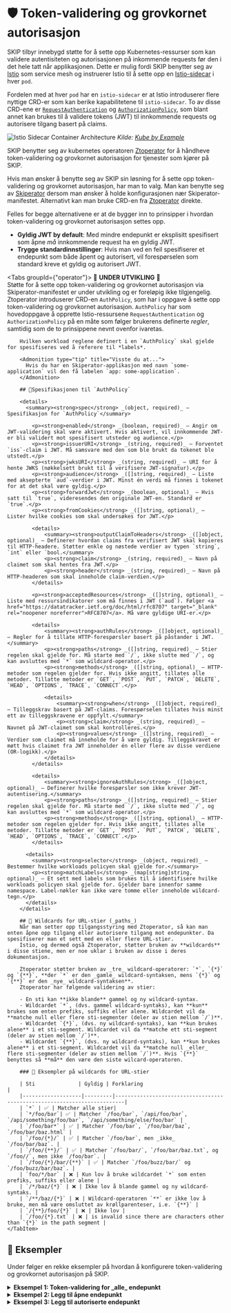 
# 🛡️ Token-validering og grovkornet autorisasjon

SKIP tilbyr innebygd støtte for å sette opp Kubernetes-ressurser som kan validere autentisiteten og autorisasjonen på
inkommende requests før den i det hele tatt når applikasjonen. Dette er mulig fordi SKIP benytter seg av [Istio](https://istio.io/) som service mesh
og instruerer Istio til å sette opp en [Istio-sidecar](https://istio.io/latest/docs/reference/config/networking/sidecar/)
i hver `pod`.

Fordelen med at hver `pod` har en `istio-sidecar` er at Istio introduserer flere nyttige CRD-er som kan berike kapabilitetene
til `istio-sidecar`. To av disse CRD-ene er [`RequestAuthentication`](https://istio.io/latest/docs/reference/config/security/request_authentication/)
og [`AuthorizationPolicy`](https://istio.io/latest/docs/reference/config/security/authorization-policy/), som blant annet kan brukes til å validere tokens (JWT) til innkommende requests og autorisere tilgang basert på claims.

![Istio Sidecar Container Architecture](images/istio-sidecar.png)
*Kilde: [Kube by Example](https://kubebyexample.com/learning-paths/istio/intro)*

SKIP benytter seg av kubernetes operatoren [Ztoperator](https://github.com/kartverket/ztoperator) for å håndheve token-validering og grovkornet autorisasjon for tjenester som kjører på SKIP.

Hvis man ønsker å benytte seg av SKIP sin løsning for å sette opp token-validering og grovkornet autorisasjon, har man to valg.
Man kan benytte seg av [Skiperator](../03-skiperator/index.md) dersom man ønsker å holde konfigurasjonen nær Skiperator-manifestet.
Alternativt kan man bruke CRD-en fra [Ztoperator](https://github.com/kartverket/ztoperator) direkte.

Felles for begge alternativene er at de bygger inn to prinsipper i hvordan token-validering og grovkornet autorisasjon settes opp.
- **Gyldig JWT by default**: Med mindre endepunkt er eksplisitt spesifisert som åpne _må_
innkommende request ha en gyldig JWT.
- **Trygge standardinnstillinger**: Hvis man ved en feil spesifiserer et endepunkt som både åpent og autorisert, vil forespørselen som standard kreve et gyldig og autorisert JWT.

<Tabs groupId={"operator"}>
    <TabItem value="skiperator" label="Skiperator">
        🚧 **UNDER UTVIKLING** 🚧<br />
        Støtte for å sette opp token-validering og grovkornet autorisasjon via Skiperator-manifestet er under utvikling og er foreløpig ikke tilgjengelig.
    </TabItem>
    <TabItem value="ztoperator" label="Ztoperator">
        Ztoperator introduserer CRD-en `AuthPolicy`, som har i oppgave å sette opp token-validering og grovkornet autorisasjon.
        `AuthPolicy` har som hovedoppgave å opprette Istio-ressursene `RequestAuthentication` og `AuthorizationPolicy`
        på en måte som følger brukerens definerte *regler*, samtidig som de to prinsippene nevnt ovenfor ivaretas.

        Hvilken workload reglene definert i en `AuthPolicy` skal gjelde for spesifiseres ved å referere til *labels*.

        <Admonition type="tip" title="Visste du at...">
          Hvis du har en Skiperator-applikasjon med navn `some-application` vil den få labelen `app: some-application`.
        </Admonition>

        ## 🧾Spesifikasjonen til `AuthPolicy`

        <details>
          <summary><strong>spec</strong> _(object, required)_ – Spesifikasjon for `AuthPolicy`</summary>

            <p><strong>enabled</strong> _(boolean, required)_ – Angir om JWT-validering skal være aktivert. Hvis aktivert, vil innkommende JWT-er bli validert mot spesifisert utsteder og audience.</p>
            <p><strong>issuerURI</strong> _(string, required)_ – Forventet `iss`-claim i JWT. Må samsvare med den som ble brukt da tokenet ble utstedt.</p>
            <p><strong>jwksURI</strong> _(string, required)_ – URI for å hente JWKS (nøkkelsett brukt til å verifisere JWT-signatur).</p>
            <p><strong>audience</strong> _([]string, required)_ – Liste med aksepterte `aud`-verdier i JWT. Minst én verdi må finnes i tokenet for at det skal være gyldig.</p>
            <p><strong>forwardJwt</strong> _(boolean, optional)_ – Hvis satt til `true`, videresendes den originale JWT-en. Standard er `true`.</p>
            <p><strong>fromCookies</strong> _([]string, optional)_ – Lister hvilke cookies som skal undersøkes for JWT.</p>

            <details>
                <summary><strong>outputClaimToHeaders</strong> _([]object, optional)_ – Definerer hvordan claims fra verifisert JWT skal kopieres til HTTP-headere. Støtter enkle og nøstede verdier av typen `string`, `int` eller `bool.</summary>
                <p><strong>claim</strong> _(string, required)_ – Navn på claimet som skal hentes fra JWT.</p>
                <p><strong>header</strong> _(string, required)_ – Navn på HTTP-headeren som skal inneholde claim-verdien.</p>
            </details>

            <p><strong>acceptedResources</strong> _([]string, optional)_ – Liste med ressursindikatorer som må finnes i JWT (`aud`). Følger <a href="https://datatracker.ietf.org/doc/html/rfc8707" target="_blank" rel="noopener noreferrer">RFC8707</a>. Må være gyldige URI-er.</p>

            <details>
                <summary><strong>authRules</strong> _([]object, optional)_ – Regler for å tillate HTTP-forespørsler basert på påstander i JWT.</summary>
                <p><strong>paths</strong> _([]string, required)_ – Stier regelen skal gjelde for. Må starte med `/`, ikke slutte med `/`, og kan avsluttes med `*` som wildcard-operator.</p>
                <p><strong>methods</strong> _([]string, optional)_ – HTTP-metoder som regelen gjelder for. Hvis ikke angitt, tillates alle metoder. Tillatte metoder er `GET`, `POST`, `PUT`, `PATCH`, `DELETE`, `HEAD`, `OPTIONS`, `TRACE`, `CONNECT`.</p>

                <details>
                    <summary><strong>when</strong> _([]object, required)_ – Tilleggskrav basert på JWT-claims. Forespørselen tillates hvis minst ett av tilleggskravene er oppfylt.</summary>
                    <p><strong>claim</strong> _(string, required)_ – Navnet på JWT-claimet som skal kontrolleres.</p>
                    <p><strong>values</strong> _([]string, required)_ – Verdier som claimet må inneholde for å være gyldig. Tilleggskravet er møtt hvis claimet fra JWT inneholder én eller flere av disse verdiene (OR-logikk).</p>
                </details>
            </details>

            <details>
                <summary><strong>ignoreAuthRules</strong> _([]object, optional)_ – Definerer hvilke forespørsler som ikke krever JWT-autentisering.</summary>
                <p><strong>paths</strong> _([]string, required)_ – Stier regelen skal gjelde for. Må starte med `/`, ikke slutte med `/`, og kan avsluttes med `*` som wildcard-operator.</p>
                <p><strong>methods</strong> _([]string, optional)_ – HTTP-metoder som regelen gjelder for. Hvis ikke angitt, tillates alle metoder. Tillatte metoder er `GET`, `POST`, `PUT`, `PATCH`, `DELETE`, `HEAD`, `OPTIONS`, `TRACE`, `CONNECT`.</p>
            </details>

          <details>
            <summary><strong>selector</strong> _(object, required)_ – Bestemmer hvilke workloads policyen skal gjelde for.</summary>
            <p><strong>matchLabels</strong> _(map[string]string, optional)_ – Et sett med labels som brukes til å identifisere hvilke workloads policyen skal gjelde for. Gjelder bare innenfor samme namespace. Label-nøkler kan ikke være tomme eller inneholde wildcard-tegn.</p>
          </details>
        </details>

        ## 🧠 Wildcards for URL-stier (_paths_)
        Når man setter opp tilgangsstyring med Ztoperator, så kan man enten åpne opp tilgang eller autorisere tilgang mot endepunkter. Da spesifiserer man et sett med en eller flere URL-stier.
        Istio, og dermed også Ztoperator, støtter bruken av **wildcards** i disse stiene, men er noe uklar i bruken av disse i deres dokumentasjon.

        Ztoperator støtter bruken av _tre_ wildcard-operatorer: `*`, `{*}` og `{**}`, **der `*` er den _gamle_ wildcard-syntaksen, mens `{*}` og `{**}` er den _nye_ wildcard-syntaksen**.
        Ztoperator har følgende validering av stier:

        - En sti kan **ikke blande** gammel og ny wildcard-syntax.
        - Wildcardet `*`, (dvs. gammel wildcard-syntaks), kan **kun** brukes som enten prefiks, suffiks eller alene. Wildcardet vil da **matche null eller flere sti-segmenter (deler av stien mellom `/`)**.
        - Wildcardet `{*}`, (dvs. ny wildcard-syntaks), kan **kun brukes alene** i et sti-segment. Wildcardet vil da **matche ett sti-segment (deler av stien mellom `/`)**.
        - Wildcardet `{**}`, (dvs. ny wildcard-syntaks), kan **kun brukes alene** i et sti-segment. Wildcardet vil da **matche null _eller_ flere sti-segmenter (deler av stien mellom `/`)**. Hvis `{**}` benyttes så **må** den være den siste wilcard-operatoren.

        ### 📑 Eksempler på wildcards for URL-stier

        | Sti              | Gyldig | Forklaring                                                             |
        |-------------------|---------|-------------------------------------------------------------------------|
        | `*` | ✅ | Matcher alle stier|
        | `*/foo/bar`| ✅ | Matcher `/foo/bar`, `/api/foo/bar`, `/api/something/foo/bar`, `/api/something/else/foo/bar` |
        | `/foo/bar*` | ✅ | Matcher `/foo/bar`, `/foo/bar/baz`, `/foo/bar/baz.html` |
        | `/foo/{*}/` | ✅ | Matcher `/foo/bar`, men _ikke_ `/foo/bar/baz`. |
        | `/foo/{**}/` | ✅ | Matcher `/foo/bar/`, `/foo/bar/baz.txt`, og `/foo//`, men ikke `/foo/bar`. |
        | `/foo/{*}/bar/{**}` | ✅ | Matcher `/foo/buzz/bar/` og `/foo/buzz/bar/baz`. |
        | `foo/*/bar` | ❌ | Kun lov å bruke wildcardet `*` som enten prefiks, suffiks eller alene |
        | `/*/baz/{*}` | ❌ | Ikke lov å blande gammel og ny wildcard-syntaks. |
        | `/**/baz/{*}` | ❌ | Wildcard-operatoren `**` er ikke lov å bruke, men må være omsluttet av krøllparenteser, i.e. `{**}` |
        | `/{**}/foo/{*}` | ❌ | Ikke lov |
        | `/foo/{*}.txt` | ❌ | is invalid since there are characters other than `{*}` in the path segment |
    </TabItem>
</Tabs>

## 📖 Eksempler

Under følger en rekke eksempler på hvordan å konfigurere token-validering og grovkornet autorisasjon på SKIP.

<details>
  <summary><strong>Eksempel 1: Token-validering for _alle_ endepunkt</strong></summary>

    <Tabs groupId={"operator"}>
        <TabItem value="skiperator" label="Skiperator">
            🚧 **UNDER UTVIKLING** 🚧<br />
            Støtte for å sette opp token-validering og grovkornet autorisasjon via Skiperator-manifestet er under utvikling og er foreløpig ikke tilgjengelig.
        </TabItem>
        <TabItem value="ztoperator" label="Ztoperator">
            Følgende `AuthPolicy`-manifest konfigurerer token-validering for alle endepunktene inn til workloads med labelen `app: some-application` i namespacet `some-namespace`.

            ```yaml
            apiVersion: ztoperator.kartverket.no/v1alpha1
            kind: AuthPolicy
            metadata:
              name: some-auth-policy
              namespace: some-namespace
            spec:
              enabled: true
              audience:
                - some-audience
              issuerURI: https://some-issuer.com
              jwksURI: https://some-jwks-uri.com
              selector:
                matchLabels:
                  app: some-application
            ```
        </TabItem>
    </Tabs>
</details>

<details>
  <summary><strong>Eksempel 2: Legg til åpne endepunkt</strong></summary>

  <Tabs groupId={"operator"}>
          <TabItem value="skiperator" label="Skiperator">
              🚧 **UNDER UTVIKLING** 🚧<br />
              Støtte for å sette opp token-validering og grovkornet autorisasjon via Skiperator-manifestet er under utvikling og er foreløpig ikke tilgjengelig.
          </TabItem>
          <TabItem value="ztoperator" label="Ztoperator">
            Følgende `AuthPolicy`-manifest konfigurerer token-validering for alle endepunktene inn til `some-application`, **utenom** for `GET` til `/api/cars` og `/api/cars/public*`.

            <Admonition type="warning" title="Legg merke til...">
                Her er wildcard (`*`) brukt. Resultatet blir da at `GET` mot `/api/cars`, `/api/cars/public` og alle andre sub-paths av `/api/cars/public` vil være åpne,
                mens requests mot andre stier vil kreve autentisert JWT, dvs. JWT med claimet `iss: https://some-issuer.com` og `aud: some-audience`.
            </Admonition>


          ```yaml
          apiVersion: ztoperator.kartverket.no/v1alpha1
          kind: AuthPolicy
          metadata:
            name: some-auth-policy
            namespace: some-namespace
          spec:
            rules:
              - enabled: true
                audience:
                  - some-audience
                issuerURI: https://some-issuer.com
                jwksURI: https://some-jwks-uri.com
                ignoreAuthRules:
                  - paths:
                      - "/api/cars"
                      - "/api/cars/public*"
                    methods:
                      - "GET"
            selector:
              matchLabels:
                app: some-application
          ```
        </TabItem>
  </Tabs>

</details>


<details>
  <summary><strong>Eksempel 3: Legg til autoriserte endepunkt</strong></summary>

      <Tabs groupId={"operator"}>
              <TabItem value="skiperator" label="Skiperator">
                  🚧 **UNDER UTVIKLING** 🚧<br />
                  Støtte for å sette opp token-validering og grovkornet autorisasjon via Skiperator-manifestet er under utvikling og er foreløpig ikke tilgjengelig.
              </TabItem>
              <TabItem value="ztoperator" label="Ztoperator">
                Følgende `AuthPolicy`-manifest konfigurerer token-validering for alle endepunktene inn til `some-application`, **utenom** for endepunktene `/api/cars*` og `/api/cars/public` **for alle metoder**.
                I tillegg spesifiserer den at `POST`, `PUT` og `DELETE` mot `/api/cars/admin` kun er lov hvis JWT-claimet `roles` eksisterer med verdien `admin`.

                <Admonition type="warning" title="Legg merke til...">
                  Stiene `/api/cars` og alle sub-stier er nå spesifisert som åpne, som **er i konflikt** med at `POST`, `PUT` og `DELETE` mot `/api/cars/admin`
                  krever autorisert JWT (`roles: admin`). Her spiller prinsippet om **trygge standardinnstillinger** inn, og Ztoperator vil falle tilbake til å kreve autorisert
                  JWT for `POST`, `PUT` og `DELETE` mot `/api/cars/admin`.
                </Admonition>

          ```yaml
          apiVersion: ztoperator.kartverket.no/v1alpha1
          kind: AuthPolicy
          metadata:
            name: some-auth-policy
            namespace: some-namespace
          spec:
            rules:
              - enabled: true
                audience:
                  - some-audience
                issuerURI: https://some-issuer.com
                jwksURI: https://some-jwks-uri.com
                ignoreAuthRules:
                  - paths:
                      - "/api/cars*"
                      - "/api/cars/public"
                authRules:
                  - paths:
                      - "/api/cars/admin"
                    methods:
                      - POST
                      - PUT
                      - DELETE
                    when:
                      - claim: "roles"
                        values:
                          - "admin"
            selector:
              matchLabels:
                app: some-application
          ```
            </TabItem>
      </Tabs>
</details>

